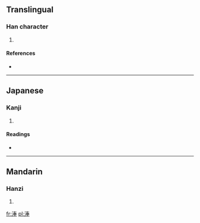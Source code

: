 ==Translingual==

===Han character===
{{Han char|rn=85|rad=水|as=08|sn=11|four=|canj=水手大手 (EQKQ)}}

# {{defn|Han|sort=水08}}

====References====
* {{Han ref|kx=0629.190|dkj=17631|hdz=31637.100|uh=6DCE|ud=28110}}

----

==Japanese==

===Kanji===
{{ja-kanji|grade=|rs=水08}}

# {{defn|lang=ja|sort=水08}}

====Readings====
* {{ja-readings|on=[[ほう]] (hō), [[ほ]] (ho), [[ふ]] (fu)|kun=[[ほう]] (hou), [[ふ]] (fu)}}

----

==Mandarin==

===Hanzi===
{{cmn-hanzi|pin=[[pěng]] ([[peng3]])|wg=p'eng<sup>3</sup>}}

# {{defn|lang=cmn|sort=水08}}

[[fr:淎]]
[[pl:淎]]